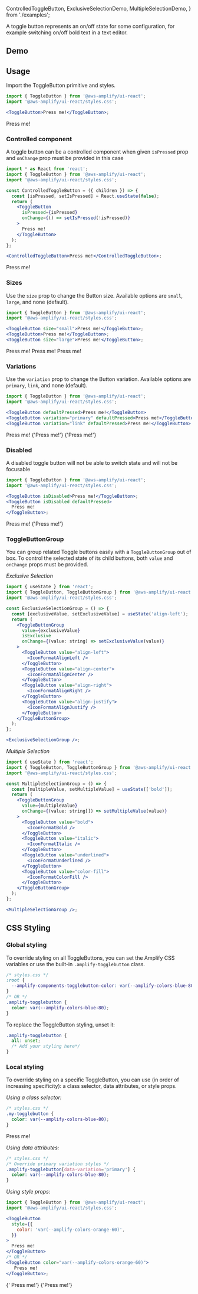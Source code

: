 
  ControlledToggleButton,
  ExclusiveSelectionDemo,
  MultipleSelectionDemo,
} from './examples';

A toggle button represents an on/off state for some configuration, for example switching on/off bold text in a text editor.

## Demo

<Demo />

## Usage

Import the ToggleButton primitive and styles.

```jsx
import { ToggleButton } from '@aws-amplify/ui-react';
import '@aws-amplify/ui-react/styles.css';

<ToggleButton>Press me!</ToggleButton>;
```

<Example>
  <ToggleButton>Press me!</ToggleButton>
</Example>

### Controlled component

A toggle button can be a controlled component when given `isPressed` prop and `onChange` prop must be provided in this case

```jsx
import * as React from 'react';
import { ToggleButton } from '@aws-amplify/ui-react';
import '@aws-amplify/ui-react/styles.css';

const ControlledToggleButton = ({ children }) => {
  const [isPressed, setIsPressed] = React.useState(false);
  return (
    <ToggleButton
      isPressed={isPressed}
      onChange={() => setIsPressed(!isPressed)}
    >
      Press me!
    </ToggleButton>
  );
};

<ControlledToggleButton>Press me!</ControlledToggleButton>;
```

<Example>
  <ControlledToggleButton>Press me!</ControlledToggleButton>
</Example>

### Sizes

Use the `size` prop to change the Button size. Available options are `small`, `large`, and none (default).

```jsx
import { ToggleButton } from '@aws-amplify/ui-react';
import '@aws-amplify/ui-react/styles.css';

<ToggleButton size="small">Press me!</ToggleButton>;
<ToggleButton>Press me!</ToggleButton>;
<ToggleButton size="large">Press me!</ToggleButton>;
```

<Example>
  <ToggleButton size="small">Press me!</ToggleButton>
  <ToggleButton>Press me!</ToggleButton>
  <ToggleButton size="large">Press me!</ToggleButton>
</Example>

### Variations

Use the `variation` prop to change the Button variation. Available options are `primary`, `link`, and none (default).

```jsx
import { ToggleButton } from '@aws-amplify/ui-react';
import '@aws-amplify/ui-react/styles.css';

<ToggleButton defaultPressed>Press me!</ToggleButton>
<ToggleButton variation="primary" defaultPressed>Press me!</ToggleButton>
<ToggleButton variation="link" defaultPressed>Press me!</ToggleButton>
```

<Example>
  <Flex>
    <ToggleButton defaultPressed>Press me!</ToggleButton>
    <ToggleButton variation="primary" defaultPressed>
      {'Press me!'}
    </ToggleButton>
    <ToggleButton variation="link" defaultPressed>
      {'Press me!'}
    </ToggleButton>
  </Flex>
</Example>

### Disabled

A disabled toggle button will not be able to switch state and will not be focusable

```jsx
import { ToggleButton } from '@aws-amplify/ui-react';
import '@aws-amplify/ui-react/styles.css';

<ToggleButton isDisabled>Press me!</ToggleButton>;
<ToggleButton isDisabled defaultPressed>
  Press me!
</ToggleButton>;
```

<Example>
  <Flex>
    <ToggleButton isDisabled>Press me!</ToggleButton>
    <ToggleButton isDisabled defaultPressed>
      {'Press me!'}
    </ToggleButton>
  </Flex>
</Example>

### ToggleButtonGroup

You can group related Toggle buttons easily with a `ToggleButtonGroup` out of box. To control the selected state of its child buttons, both `value` and `onChange` props must be provided.

_Exclusive Selection_

```jsx
import { useState } from 'react';
import { ToggleButton, ToggleButtonGroup } from '@aws-amplify/ui-react';
import '@aws-amplify/ui-react/styles.css';

const ExclusiveSelectionGroup = () => {
  const [exclusiveValue, setExclusiveValue] = useState('align-left');
  return (
    <ToggleButtonGroup
      value={exclusiveValue}
      isExclusive
      onChange={(value: string) => setExclusiveValue(value)}
    >
      <ToggleButton value="align-left">
        <IconFormatAlignLeft />
      </ToggleButton>
      <ToggleButton value="align-center">
        <IconFormatAlignCenter />
      </ToggleButton>
      <ToggleButton value="align-right">
        <IconFormatAlignRight />
      </ToggleButton>
      <ToggleButton value="align-justify">
        <IconFormatAlignJustify />
      </ToggleButton>
    </ToggleButtonGroup>
  );
};

<ExclusiveSelectionGroup />;
```

<ExclusiveSelectionDemo />

_Multiple Selection_

```jsx
import { useState } from 'react';
import { ToggleButton, ToggleButtonGroup } from '@aws-amplify/ui-react';
import '@aws-amplify/ui-react/styles.css';

const MultipleSelectionGroup = () => {
  const [multipleValue, setMultipleValue] = useState(['bold']);
  return (
    <ToggleButtonGroup
      value={multipleValue}
      onChange={(value: string[]) => setMultipleValue(value)}
    >
      <ToggleButton value="bold">
        <IconFormatBold />
      </ToggleButton>
      <ToggleButton value="italic">
        <IconFormatItalic />
      </ToggleButton>
      <ToggleButton value="underlined">
        <IconFormatUnderlined />
      </ToggleButton>
      <ToggleButton value="color-fill">
        <IconFormatColorFill />
      </ToggleButton>
    </ToggleButtonGroup>
  );
};

<MultipleSelectionGroup />;
```

<MultipleSelectionDemo />

## CSS Styling

### Global styling

To override styling on all ToggleButtons, you can set the Amplify CSS variables or use the built-in `.amplify-togglebutton` class.

```css
/* styles.css */
:root {
  --amplify-components-togglebutton-color: var(--amplify-colors-blue-80);
}
/* OR */
.amplify-togglebutton {
  color: var(--amplify-colors-blue-80);
}
```

To replace the ToggleButton styling, unset it:

```css
.amplify-togglebutton {
  all: unset;
  /* Add your styling here*/
}
```

### Local styling

To override styling on a specific ToggleButton, you can use (in order of increasing specificity): a class selector, data attributes, or style props.

_Using a class selector:_

```css
/* styles.css */
.my-togglebutton {
  color: var(--amplify-colors-blue-80);
}
```

<Example>
  <ToggleButton className="my-togglebutton">Press me!</ToggleButton>
</Example>

_Using data attributes:_

```css
/* styles.css */
/* Override primary variation styles */
.amplify-togglebutton[data-variation='primary'] {
  color: var(--amplify-colors-blue-80);
}
```

_Using style props:_

```jsx
import { ToggleButton } from '@aws-amplify/ui-react';
import '@aws-amplify/ui-react/styles.css';

<ToggleButton
  style={{
    color: 'var(--amplify-colors-orange-60)',
  }}
>
  Press me!
</ToggleButton>
/* OR */
<ToggleButton color="var(--amplify-colors-orange-60)">
   Press me!
</ToggleButton>;
```

<Example>
  <Flex>
    <ToggleButton color="var(--amplify-colors-orange-60)">
      {' Press me!'}
    </ToggleButton>
    <ToggleButton
      style={{
        color: 'var(--amplify-colors-orange-60)',
      }}
    >
      {'Press me!'}
    </ToggleButton>
  </Flex>
</Example>

